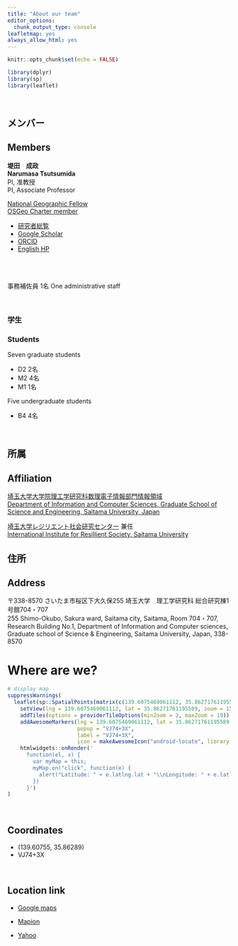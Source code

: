 ```yaml
---
title: "About our team"
editor_options:
  chunk_output_type: console
leafletmap: yes
always_allow_html: yes
---
```


```r
knitr::opts_chunk$set(echo = FALSE)

library(dplyr)
library(sp)
library(leaflet)
```


<br>

## メンバー
##  Members

**堤田　成政**  
**Narumasa Tsutsumida**  
PI, 准教授  
PI, Associate Professor 

[National Geographic Fellow](https://www.nationalgeographic.org/find-explorers/narumasa-tsutsumida)  
[OSGeo Charter member](https://wiki.osgeo.org/wiki/User:Naru)  

- [研究者総覧](https://rdb.eva.saitama-u.ac.jp/search/detail.html?systemId=d61e81f69fb252e1520e17560c007669)
- [Google Scholar](https://scholar.google.co.jp/citations?user=_Hw3vQQAAAAJ)
- [ORCID](https://orcid.org/0000-0002-6333-0301)
- [English HP](https://narutstsmd.wordpress.com)    

　　
<br>
<br>  

事務補佐員 1名
One administrative staff


<br>  

###  学生
### Students
Seven graduate students

- D2  2名 
- M2  4名  
- M1  1名  

Five undergraduate students

- B4  4名



<br>

## 所属
## Affiliation

[埼玉大学大学院理工学研究科数理電子情報部門情報領域](http://www.ics.saitama-u.ac.jp)  
[Department of Information and Computer Sciences, Graduate School of Science and Engineering, Saitama University, Japan](http://www.ics.saitama-u.ac.jp/en/)

[埼玉大学レジリエント社会研究センター](http://iirs.saitama-u.ac.jp/) 兼任  
[International Institute for Resillient Society, Saitama University](http://iirs.saitama-u.ac.jp/en/index.html)
<br>


## 住所
## Address

〒338-8570 さいたま市桜区下大久保255 埼玉大学　理工学研究科 総合研究棟1号館704・707  
255 Shimo-Okubo, Sakura ward, Saitama city, Saitama, Room 704・707, Research Building No.1, Department of Information and Computer sciences, Graduate school of Science & Engineering, Saitama University,  Japan, 338-8570


# Where are we?



```r
# display map
suppressWarnings(
  leaflet(sp::SpatialPoints(matrix(c(139.6075469061112, 35.86271761195589),nrow = 1)) , width = "100%") %>% 
    setView(lng = 139.6075469061112, lat = 35.86271761195589, zoom = 15) %>% 
    addTiles(options = providerTileOptions(minZoom = 2, maxZoom = 19)) %>%
    addAwesomeMarkers(lng = 139.6075469061112, lat = 35.86271761195589, 
                      popup = "VJ74+3X",
                      label = "VJ74+3X",
                      icon = makeAwesomeIcon("android-locate", library = "ion", markerColor = "red"))  %>%
    htmlwidgets::onRender('
      function(el, x) {
        var myMap = this;
        myMap.on("click", function(e) {
          alert("Latitude: " + e.latlng.lat + "\\nLongitude: " + e.latlng.lng)
        })
      }')
)
```

<br>  

## Coordinates
- (139.60755, 35.86289)
- VJ74+3X

<br>

## Location link
- [Google maps](https://goo.gl/maps/n8XZ7kf1R8eR4GHk7)

- [Mapion](https://www.mapion.co.jp/m2/35.86271761195589,139.6075469061112,18)

- [Yahoo](https://yahoo.jp/WqUb6x)


